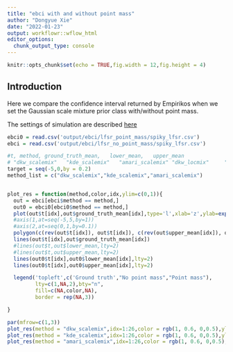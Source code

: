 ```yaml
---
title: "ebci with and without point mass"
author: "Dongyue Xie"
date: "2022-01-23"
output: workflowr::wflow_html
editor_options:
  chunk_output_type: console
---
```


```r
knitr::opts_chunk$set(echo = TRUE,fig.width = 12,fig.height = 4)
```


## Introduction

Here we compare the confidence interval returned by Empirikos when we set the Gaussian scale mixture prior class with/without point mass.

The settings of simulation are described [here](ebci.html)



```r
ebci0 = read.csv('output/ebci/lfsr_point_mass/spiky_lfsr.csv')
ebci = read.csv('output/ebci/lfsr_no_point_mass/spiky_lfsr.csv')
```


```r
#t, method, ground_truth_mean,   lower_mean,   upper_mean
# "dkw_scalemix"   "kde_scalemix"   "amari_scalemix" "dkw_locmix"     "kde_locmix"     "amari_locmix"  
target = seq(-5,0,by = 0.2)
method_list = c("dkw_scalemix","kde_scalemix","amari_scalemix")


plot_res = function(method,color,idx,ylim=c(0,1)){
  out = ebci[ebci$method == method,]
  out0 = ebci0[ebci0$method == method,]
  plot(out$t[idx],out$ground_truth_mean[idx],type='l',xlab='z',ylab=expression(paste('P(',mu>=0,'|',Z==z,')')), ylim=ylim,main=method)
  #axis(1,at=seq(-5,5,by=1))
  #axis(2,at=seq(0,1,by=0.1))
  polygon(c(rev(out$t[idx]), out$t[idx]), c(rev(out$upper_mean[idx]), out$lower_mean[idx]), col=color, border = NA)
  lines(out$t[idx],out$ground_truth_mean[idx])
  #lines(out$t,out$lower_mean,lty=2)
  #lines(out$t,out$upper_mean,lty=2)
  lines(out0$t[idx],out0$lower_mean[idx],lty=2)
  lines(out0$t[idx],out0$upper_mean[idx],lty=2)

  legend('topleft',c('Ground truth',"No point mass","Point mass"),
         lty=c(1,NA,2),bty="n",
         fill=c(NA,color,NA),
         border = rep(NA,3))

}

```

```r
par(mfrow=c(1,3))
plot_res(method = "dkw_scalemix",idx=1:26,color = rgb(1, 0.6, 0,0.5),ylim=c(0,1))
plot_res(method = "kde_scalemix",idx=1:26,color = rgb(1, 0.6, 0,0.5),ylim=c(0,1))
plot_res(method = "amari_scalemix",idx=1:26,color = rgb(1, 0.6, 0,0.5),ylim=c(0,1))
```


